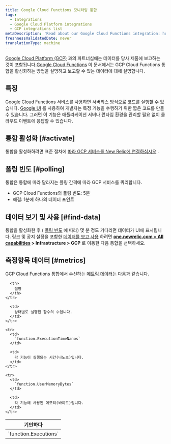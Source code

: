 ```yaml
---
title: Google Cloud Functions 모니터링 통합
tags:
  - Integrations
  - Google Cloud Platform integrations
  - GCP integrations list
metaDescription: 'Read about our Google Cloud Functions integration: how to activate it and what data it reports.'
freshnessValidatedDate: never
translationType: machine
---
```


[](/docs/infrastructure/introduction-infra-monitoring)[Google Cloud Platform (GCP)](https://cloud.google.com/) 과의 파트너십에는 데이터를 당사 제품에 보고하는 것이 포함됩니다.[Google Cloud Functions](https://cloud.google.com/functions/) 이 문서에서는 GCP Cloud Functions 통합을 활성화하는 방법을 설명하고 보고할 수 있는 데이터에 대해 설명합니다.

## 특징

Google Cloud Functions 서비스를 사용하면 서버리스 방식으로 코드를 실행할 수 있습니다. [Google UI](https://cloud.google.com/functions/docs/quickstarts) 를 사용하여 개발자는 특정 기능을 수행하기 위한 짧은 코드를 만들 수 있습니다. 그러면 이 기능은 애플리케이션 서버나 런타임 환경을 관리할 필요 없이 클라우드 이벤트에 응답할 수 있습니다.

## 통합 활성화 [#activate]

통합을 활성화하려면 표준 절차에 [따라 GCP 서비스를 New Relic에 연결하십시오](/docs/connect-google-cloud-platform-services-infrastructure) .

## 폴링 빈도 [#polling]

통합은 통합에 따라 달라지는 폴링 간격에 따라 GCP 서비스를 쿼리합니다.

* GCP Cloud Functions의 폴링 빈도: 5분
* 해결: 1분에 하나의 데이터 포인트

## 데이터 보기 및 사용 [#find-data]

통합을 활성화한 후 ( [폴링 빈도](#polling) 에 따라) 몇 분 정도 기다리면 데이터가 UI에 표시됩니다. <InlinePopover type="dashboards" />링크 및 공지 설정을 포함한 [데이터를 보고 사용](/docs/infrastructure/integrations/find-use-infrastructure-integration-data) 하려면 <DNT>**[one.newrelic.com &gt; All capabilities](https://one.newrelic.com/all-capabilities) &gt; Infrastructure &gt; GCP**</DNT> 로 이동한 다음 통합을 선택하세요.

## 측정항목 데이터 [#metrics]

GCP Cloud Functions 통합에서 수신하는 [메트릭 데이터는](/docs/infrastructure/introduction-infra-monitoring#data-types) 다음과 같습니다.

<table>
  <thead>
    <tr>
      <th style={{ width: "300px" }}>
        기인하다
      </th>

      <th>
        설명
      </th>
    </tr>
  </thead>

  <tbody>
    <tr>
      <td>
        `function.Executions`
      </td>

      <td>
        상태별로 실행된 함수의 수입니다.
      </td>
    </tr>

    <tr>
      <td>
        `function.ExecutionTimeNanos`
      </td>

      <td>
        각 기능이 실행되는 시간(나노초)입니다.
      </td>
    </tr>

    <tr>
      <td>
        `function.UserMemoryBytes`
      </td>

      <td>
        각 기능에 사용된 메모리(바이트)입니다.
      </td>
    </tr>
  </tbody>
</table>